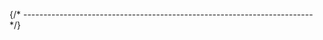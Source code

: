 


{/* ------------------------------------------------------------------------ */}

<AutomaticInstallQuickTest
  appName="QEMU Arm"
  appLcName="qemu-arm"
  programName="qemu-system-arm"
  branding="xPack QEMU emulator version "
/>
